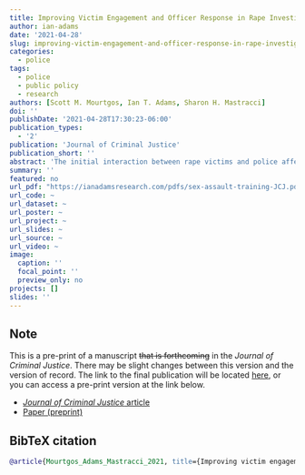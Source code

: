 ```yaml
---
title: Improving Victim Engagement and Officer Response in Rape Investigations
author: ian-adams
date: '2021-04-28'
slug: improving-victim-engagement-and-officer-response-in-rape-investigations
categories:
  - police
tags:
  - police
  - public policy
  - research
authors: [Scott M. Mourtgos, Ian T. Adams, Sharon H. Mastracci]
doi: ''
publishDate: '2021-04-28T17:30:23-06:00'
publication_types:
  - '2'
publication: 'Journal of Criminal Justice'
publication_short: ''
abstract: 'The initial interaction between rape victims and police affects how cases progress through the criminal justice system. In one US state capitol, the police agency determined its initial response to rape victims was sub-par. Victim engagement was low, and officer-written reports often endorsed negative stereotypes about rape victims. A four-hour training to enhance police response was developed and implemented. Within four months, all sworn officers (n~600) completed an in-person, four-hour training. We first test the effects of training on the percentage of rape victims who stay engaged in the investigative process following their initial contact with officers. We then use a machine-learning-based text analysis of all written reports (77 pre-training, and 55 post-training cases) of initial contacts between officers and victims. Compared to the six months before training, victim engagement improved 32% in the post-training period. Written reports by officers also improved, with increased victim-supportive language and improved focus on victim services.'
summary: ''
featured: no
url_pdf: "https://ianadamsresearch.com/pdfs/sex-assault-training-JCJ.pdf"
url_code: ~
url_dataset: ~
url_poster: ~
url_project: ~
url_slides: ~
url_source: ~
url_video: ~
image:
  caption: ''
  focal_point: ''
  preview_only: no
projects: []
slides: ''
---
```


## Note

This is a pre-print of a manuscript ~~that is forthcoming~~ in the *Journal of Criminal Justice*. There may be slight changes between this version and the version of record. The link to the final publication will be located [here](https://doi.org/10.1016/j.jcrimjus.2021.101818), or you can access a pre-print version at the link below.

- [*Journal of Criminal Justice* article](https://authors.elsevier.com/c/1d0s~AlNEaP32)
- [Paper (preprint)](https://ianadamsresearch.com/pdfs/sex-assault-training-JCJ.pdf)


## BibTeX citation

```bibtex
@article{Mourtgos_Adams_Mastracci_2021, title={Improving victim engagement and officer response in rape investigations: A longitudinal assessment of a brief training}, volume={74}, ISSN={0047-2352}, DOI={10.1016/j.jcrimjus.2021.101818}, journal={Journal of Criminal Justice}, author={Mourtgos, Scott M. and Adams, Ian T. and Mastracci, Sharon H.}, year={2021}, month={May}, pages={101818} }
```

